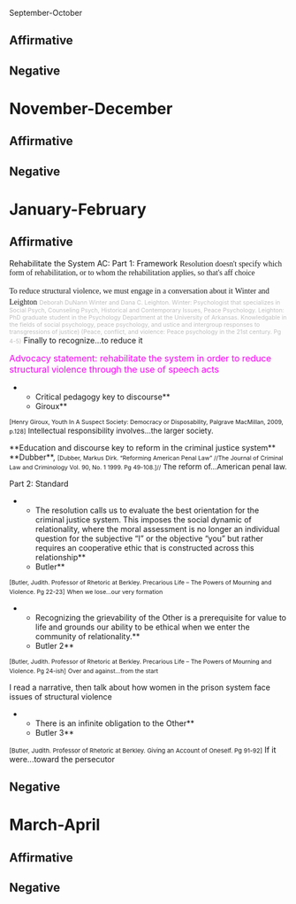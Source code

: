 September-October
==Affirmative== 
==Negative== 

=November-December= 
==Affirmative== 
==Negative== 

=January-February= 
==Affirmative== 
Rehabilitate the System AC:
Part 1: Framework
<span style="font-family: 'Times New Roman',Times,serif;">Resolution doesn't specify which form of rehabilitation, or to whom the rehabilitation applies, so that's aff choice</span>

<span style="font-family: Times,serif; line-height: 1.5;">To reduce structural violence, we must engage in a conversation about it</span>
<span style="font-family: Times,serif;">Winter and Leighton</span>
<span style="color: #bfbfbf; font-size: 8pt;">Deborah DuNann Winter and Dana C. Leighton. Winter: Psychologist that specializes in Social Psych, Counseling Psych, Historical and Contemporary Issues, Peace Psychology. Leighton: PhD graduate student in the Psychology Department at the University of Arkansas. Knowledgable in the fields of social psychology, peace psychology, and ustice and intergroup responses to transgressions of justice) (Peace, conflict, and violence: Peace psychology in the 21st century. Pg 4-5)</span>
Finally to recognize...to reduce it

<span style="color: #ff00ff; font-size: 16px;">Advocacy statement: rehabilitate the system in order to reduce structural violence through the use of speech acts</span>

**Critical pedagogy key to discourse**
**Giroux**
<span style="font-size: 8pt;">[Henry Giroux, Youth In A Suspect Society: Democracy or Disposability, Palgrave MacMillan, 2009, p.128]</span>
<span style="font-size: 10pt;">Intellectual responsibility involves...the larger society.</span>

<span style="background-color: white;">**Education and discourse key to reform in the criminal justice system**</span>
<span style="background-color: white;">**Dubber**, </span>
<span style="background-color: white; font-size: 8pt;">[Dubber, Markus Dirk. “Reforming American Penal Law” //The Journal of Criminal Law and Criminology Vol. 90, No. 1 1999. Pg 49-108.]//</span>
<span style="font-size: 10pt;">The reform of...American penal law.</span>

Part 2: Standard
**The resolution calls us to evaluate the best orientation for the criminal justice system. This imposes the social dynamic of relationality, where the moral assessment is no longer an individual question for the subjective “I” or the objective “you” but rather requires an cooperative ethic that is constructed across this relationship**
**Butler**
<span style="font-size: 8pt;">[Butler, Judith. Professor of Rhetoric at Berkley. Precarious Life – The Powers of Mourning and Violence. Pg 22-23]</span>
<span style="font-size: 8pt;">When we lose...our very formation</span>

**Recognizing the grievability of the Other is a prerequisite for value to life and grounds our ability to be ethical when we enter the community of relationality.**
**Butler 2**
<span style="font-size: 8pt;">[Butler, Judith. Professor of Rhetoric at Berkley. Precarious Life – The Powers of Mourning and Violence. Pg 24-ish]</span>
<span style="font-size: 8pt;">Over and against...from the start</span>

I read a narrative, then talk about how women in the prison system face issues of structural violence

**There is an infinite obligation to the Other**
**Butler 3**
<span style="font-size: 11px;">[Butler, Judith. Professor of Rhetoric at Berkley. Giving an Account of Oneself. Pg 91-92]</span>
If it were...toward the persecutor
==Negative== 

=March-April= 
==Affirmative== 
==Negative==